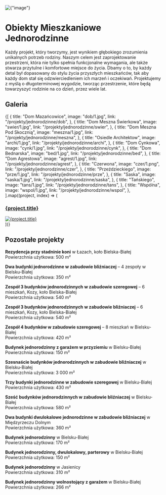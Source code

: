
<div
  style={{
    width: "100%",
    height: "200px",
    overflow: "hidden",
    display: "flex",
    alignItems: "center",
    justifyContent: "center",
    marginBottom: 40,
  }}
>
  <img
    alt={"image"}
    src={`/compressed/jedno/dob/1.jpg`}
    style={{
      width: "100%",
      minHeight: 200,
      objectFit: "cover",
    }}
  />
</div>

# Obiekty Mieszkaniowe Jednorodzinne

Każdy projekt, który tworzymy, jest wynikiem głębokiego zrozumienia unikalnych potrzeb rodziny. Naszym celem jest zaprojektowanie przestrzeni, która nie tylko spełnia funkcjonalne wymagania, ale także stwarza przytulne i komfortowe miejsce do życia. Dbamy o to, by każdy detal był dopasowany do stylu życia przyszłych mieszkańców, tak aby każdy dom stał się odzwierciedleniem ich marzeń i oczekiwań. Projektujemy z myślą o długoterminowej wygodzie, tworząc przestrzenie, które będą towarzyszyć rodzinie na co dzień, przez wiele lat.

## Galeria

<div style={{ width: "100%" }}>
  <div
    style={{
      display: "grid",
      gridTemplateColumns: "repeat(2, 1fr)",
      gap: "14px",
    }}
  >
    {[
      {
        title: "Dom Mazańcowice",
        image: "dob/1.jpg",
        link: "/projekty/jednorodzinne/dob",
      },
      {
        title: "Dom Meszna Świerkowa",
        image: "swier/1.jpg",
        link: "/projekty/jednorodzinne/swier",
      },
      {
        title: "Dom Meszna Pod Skocznią",
        image: "meszna/1.jpg",
        link: "/projekty/jednorodzinne/meszna",
      },
      {
        title: "Osiedle Architektow",
        image: "archi/1.jpg",
        link: "/projekty/jednorodzinne/archi",
      },
      {
        title: "Dom Cynkowa",
        image: "cynk/1.jpg",
        link: "/projekty/jednorodzinne/cynk",
      },
      {
        title: "Dom Bednarska",
        image: "bed/1.jpg",
        link: "/projekty/jednorodzinne/bed",
      },
      {
        title: "Dom Agrestowa",
        image: "agrest/1.jpg",
        link: "/projekty/jednorodzinne/agrest",
      },
      {
        title: "Czerwona",
        image: "czer/1.png",
        link: "/projekty/jednorodzinne/czer",
      },
      {
        title: "Przeździeckiego",
        image: "prze/1.jpg",
        link: "/projekty/jednorodzinne/prze",
      },
      {
        title: "Saska",
        image: "saska/1.jpg",
        link: "/projekty/jednorodzinne/saska",
      },
      {
        title: "Tańskiego",
        image: "tans/1.jpg",
        link: "/projekty/jednorodzinne/tans",
      },
      {
        title: "Wspólna",
        image: "wspol/1.jpg",
        link: "/projekty/jednorodzinne/wspol",
      },
    ].map((project, index) => (
      <div
        key={index}
        style={{
          display: "flex",
          flexDirection: "column",
          alignItems: "center",
          textAlign: "center",
        }}
      >
        <a href={project.link} style={{ textDecoration: "none" }}>
          <h3
            style={{
              fontSize: 16,
              width: "100%",
            }}
          >
            {project.title}
          </h3>
          <div
            style={{
              width: "100%",
              height: "300px" /* Stała wysokość dla spójnego wyglądu */,
              overflow: "hidden",
              display: "flex",
              alignItems: "center",
              justifyContent: "center",
            }}
          >
            <img
              alt={project.title}
              src={`/compressed/jedno/${project.image}`}
              style={{
                width: "100%",
                minHeight: 300,
                objectFit: "cover",
              }}
            />
          </div>
        </a>
      </div>
    ))}
  </div>
</div>

## Pozostałe projekty

**Rezydencja przy stadninie koni** w Łazach, koło Bielska-Białej  
Powierzchnia użytkowa: 500 m²

**Dwa budynki jednorodzinne w zabudowie bliźniaczej** – 4 zespoły w Bielsku-Białej  
Powierzchnia użytkowa: 350 m²

**Zespół 3 budynków jednorodzinnych w zabudowie szeregowej** – 6 mieszkań, Kozy, koło Bielska-Białej  
Powierzchnia użytkowa: 540 m²

**Zespół 3 budynków jednorodzinnych w zabudowie bliźniaczej** – 6 mieszkań, Kozy, koło Bielska-Białej  
Powierzchnia użytkowa: 540 m²

**Zespół 4 budynków w zabudowie szeregowej** – 8 mieszkań w Bielsku-Białej  
Powierzchnia użytkowa: 420 m²

**Budynek jednorodzinny z garażem w przyziemiu** w Bielsku-Białej  
Powierzchnia użytkowa: 150 m²

**Szesnaście budynków jednorodzinnych w zabudowie bliźniaczej** w Bielsku-Białej  
Powierzchnia użytkowa: 3 000 m²

**Trzy budynki jednorodzinne w zabudowie szeregowej** w Bielsku-Białej  
Powierzchnia użytkowa: 430 m²

**Sześć budynków jednorodzinnych w zabudowie bliźniaczej** w Bielsku-Białej  
Powierzchnia użytkowa: 580 m²

**Dwa budynki dwulokalowe jednorodzinne w zabudowie bliźniaczej** w Międzyrzeczu Dolnym  
Powierzchnia użytkowa: 360 m²

**Budynek jednorodzinny** w Bielsku-Białej  
Powierzchnia użytkowa: 170 m²

**Budynek jednorodzinny, dwulokalowy, parterowy** w Bielsku-Białej  
Powierzchnia użytkowa: 150 m²

**Budynek jednorodzinny** w Jasienicy  
Powierzchnia użytkowa: 310 m²

**Budynek jednorodzinny wolnostojący z garażem** w Bielsku-Białej  
Powierzchnia użytkowa: 266 m²
